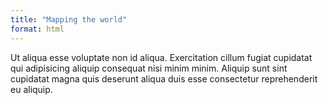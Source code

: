 ```yaml
---
title: "Mapping the world"
format: html
---
```


Ut aliqua esse voluptate non id aliqua. Exercitation cillum fugiat cupidatat qui adipisicing aliquip consequat nisi minim minim. Aliquip sunt sint cupidatat magna quis deserunt aliqua duis esse consectetur reprehenderit eu aliquip.